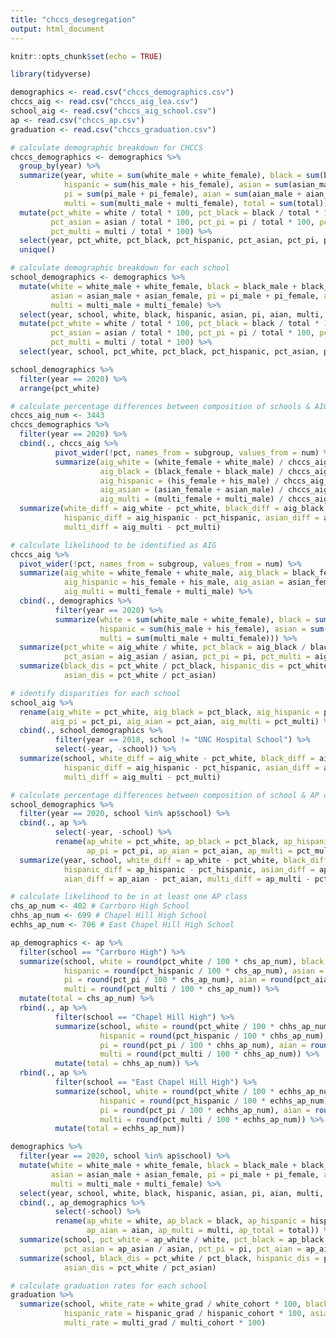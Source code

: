 ```yaml
---
title: "chccs_desegregation"
output: html_document
---
```


```r
knitr::opts_chunk$set(echo = TRUE)
```

```r
library(tidyverse)
```

```r
demographics <- read.csv("chccs_demographics.csv")
chccs_aig <- read.csv("chccs_aig_lea.csv")
school_aig <- read.csv("chccs_aig_school.csv")
ap <- read.csv("chccs_ap.csv")
graduation <- read.csv("chccs_graduation.csv")
```

```r
# calculate demographic breakdown for CHCCS
chccs_demographics <- demographics %>% 
  group_by(year) %>% 
  summarize(year, white = sum(white_male + white_female), black = sum(black_male + black_female), 
            hispanic = sum(his_male + his_female), asian = sum(asian_male + asian_female), 
            pi = sum(pi_male + pi_female), aian = sum(aian_male + aian_female),
            multi = sum(multi_male + multi_female), total = sum(total)) %>% 
  mutate(pct_white = white / total * 100, pct_black = black / total * 100, pct_hispanic = hispanic / total * 100,
         pct_asian = asian / total * 100, pct_pi = pi / total * 100, pct_aian = aian / total * 100,
         pct_multi = multi / total * 100) %>% 
  select(year, pct_white, pct_black, pct_hispanic, pct_asian, pct_pi, pct_aian, pct_multi) %>% 
  unique()

# calculate demographic breakdown for each school
school_demographics <- demographics %>% 
  mutate(white = white_male + white_female, black = black_male + black_female, hispanic = his_male + his_female,
         asian = asian_male + asian_female, pi = pi_male + pi_female, aian = aian_male + aian_female,
         multi = multi_male + multi_female) %>% 
  select(year, school, white, black, hispanic, asian, pi, aian, multi, total) %>% 
  mutate(pct_white = white / total * 100, pct_black = black / total * 100, pct_hispanic = hispanic / total * 100,
         pct_asian = asian / total * 100, pct_pi = pi / total * 100, pct_aian = aian / total * 100,
         pct_multi = multi / total * 100) %>% 
  select(year, school, pct_white, pct_black, pct_hispanic, pct_asian, pct_pi, pct_aian, pct_multi)

school_demographics %>% 
  filter(year == 2020) %>% 
  arrange(pct_white)
```

```r
# calculate percentage differences between composition of schools & AIG students
chccs_aig_num <- 3443
chccs_demographics %>% 
  filter(year == 2020) %>% 
  cbind(., chccs_aig %>% 
          pivot_wider(!pct, names_from = subgroup, values_from = num) %>% 
          summarize(aig_white = (white_female + white_male) / chccs_aig_num * 100, 
                    aig_black = (black_female + black_male) / chccs_aig_num * 100,
                    aig_hispanic = (his_female + his_male) / chccs_aig_num * 100, 
                    aig_asian = (asian_female + asian_male) / chccs_aig_num * 100,
                    aig_multi = (multi_female + multi_male) / chccs_aig_num * 100)) %>% 
  summarize(white_diff = aig_white - pct_white, black_diff = aig_black - pct_black, 
            hispanic_diff = aig_hispanic - pct_hispanic, asian_diff = aig_asian - pct_asian,
            multi_diff = aig_multi - pct_multi)

# calculate likelihood to be identified as AIG
chccs_aig %>% 
  pivot_wider(!pct, names_from = subgroup, values_from = num) %>% 
  summarize(aig_white = white_female + white_male, aig_black = black_female + black_male, 
            aig_hispanic = his_female + his_male, aig_asian = asian_female + asian_male, 
            aig_multi = multi_female + multi_male) %>% 
  cbind(., demographics %>% 
          filter(year == 2020) %>% 
          summarize(white = sum(white_male + white_female), black = sum(black_male + black_female), 
                    hispanic = sum(his_male + his_female), asian = sum(asian_male + asian_female), 
                    multi = sum(multi_male + multi_female))) %>% 
  summarize(pct_white = aig_white / white, pct_black = aig_black / black, pct_hispanic = aig_hispanic / hispanic,
            pct_asian = aig_asian / asian, pct_pi = pi, pct_multi = aig_multi / multi) %>% 
  summarize(black_dis = pct_white / pct_black, hispanic_dis = pct_white / pct_hispanic, 
            asian_dis = pct_white / pct_asian)

# identify disparities for each school
school_aig %>% 
  rename(aig_white = pct_white, aig_black = pct_black, aig_hispanic = pct_hispanic, aig_asian = pct_asian, 
         aig_pi = pct_pi, aig_aian = pct_aian, aig_multi = pct_multi) %>% 
  cbind(., school_demographics %>% 
          filter(year == 2018, school != "UNC Hospital School") %>% 
          select(-year, -school)) %>% 
  summarize(school, white_diff = aig_white - pct_white, black_diff = aig_black - pct_black, 
            hispanic_diff = aig_hispanic - pct_hispanic, asian_diff = aig_asian - pct_asian,
            multi_diff = aig_multi - pct_multi)
```

```r
# calculate percentage differences between composition of school & AP classes
school_demographics %>% 
  filter(year == 2020, school %in% ap$school) %>% 
  cbind(., ap %>% 
          select(-year, -school) %>% 
          rename(ap_white = pct_white, ap_black = pct_black, ap_hispanic = pct_hispanic, ap_asian = pct_asian,
                 ap_pi = pct_pi, ap_aian = pct_aian, ap_multi = pct_multi)) %>% 
  summarize(year, school, white_diff = ap_white - pct_white, black_diff = ap_black - pct_black, 
            hispanic_diff = ap_hispanic - pct_hispanic, asian_diff = ap_asian - pct_asian, pi_diff = ap_pi - pct_pi,
            aian_diff = ap_aian - pct_aian, multi_diff = ap_multi - pct_multi)

# calculate likelihood to be in at least one AP class
chs_ap_num <- 402 # Carrboro High School
chhs_ap_num <- 699 # Chapel Hill High School
echhs_ap_num <- 706 # East Chapel Hill High School

ap_demographics <- ap %>% 
  filter(school == "Carrboro High") %>% 
  summarize(school, white = round(pct_white / 100 * chs_ap_num), black = round(pct_black / 100 * chs_ap_num),
            hispanic = round(pct_hispanic / 100 * chs_ap_num), asian = round(pct_asian / 100 * chs_ap_num),
            pi = round(pct_pi / 100 * chs_ap_num), aian = round(pct_aian / 100 * chs_ap_num), 
            multi = round(pct_multi / 100 * chs_ap_num)) %>% 
  mutate(total = chs_ap_num) %>% 
  rbind(., ap %>% 
          filter(school == "Chapel Hill High") %>% 
          summarize(school, white = round(pct_white / 100 * chhs_ap_num), black = round(pct_black / 100 * chhs_ap_num),
                    hispanic = round(pct_hispanic / 100 * chhs_ap_num), asian = round(pct_asian / 100 * chhs_ap_num),
                    pi = round(pct_pi / 100 * chhs_ap_num), aian = round(pct_aian / 100 * chhs_ap_num),
                    multi = round(pct_multi / 100 * chhs_ap_num)) %>% 
          mutate(total = chhs_ap_num)) %>% 
  rbind(., ap %>% 
          filter(school == "East Chapel Hill High") %>% 
          summarize(school, white = round(pct_white / 100 * echhs_ap_num), black = round(pct_black / 100 * echhs_ap_num),
                    hispanic = round(pct_hispanic / 100 * echhs_ap_num), asian = round(pct_asian / 100 * echhs_ap_num),
                    pi = round(pct_pi / 100 * echhs_ap_num), aian = round(pct_aian / 100 * echhs_ap_num),
                    multi = round(pct_multi / 100 * echhs_ap_num)) %>% 
          mutate(total = echhs_ap_num))

demographics %>% 
  filter(year == 2020, school %in% ap$school) %>% 
  mutate(white = white_male + white_female, black = black_male + black_female, hispanic = his_male + his_female,
         asian = asian_male + asian_female, pi = pi_male + pi_female, aian = aian_male + aian_female,
         multi = multi_male + multi_female) %>% 
  select(year, school, white, black, hispanic, asian, pi, aian, multi, total) %>% 
  cbind(., ap_demographics %>% 
          select(-school) %>% 
          rename(ap_white = white, ap_black = black, ap_hispanic = hispanic, ap_asian = asian, ap_pi = pi, 
                 ap_aian = aian, ap_multi = multi, ap_total = total)) %>% 
  summarize(school, pct_white = ap_white / white, pct_black = ap_black / black, pct_hispanic = ap_hispanic / hispanic,
            pct_asian = ap_asian / asian, pct_pi = pi, pct_aian = ap_aian / aian, pct_multi = ap_multi / multi) %>% 
  summarize(school, black_dis = pct_white / pct_black, hispanic_dis = pct_white / pct_hispanic, 
            asian_dis = pct_white / pct_asian)
```

```r
# calculate graduation rates for each school
graduation %>% 
  summarize(school, white_rate = white_grad / white_cohort * 100, black_rate = black_grad / black_cohort * 100,
            hispanic_rate = hispanic_grad / hispanic_cohort * 100, asian_rate = asian_grad / asian_cohort * 100,
            multi_rate = multi_grad / multi_cohort * 100)
```
